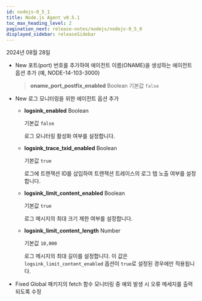 ```yaml
---
id: nodejs-0_5_1
title: Node.js Agent v0.5.1
toc_max_heading_level: 2
pagination_next: release-notes/nodejs/nodejs-0_5_0
displayed_sidebar: releaseSidebar
---
```


2024년 08월 28일

* <Status priority='1'>New</Status> 포트(port) 번호를 추가하여 에이전트 이름(ONAME)을 생성하는 에이전트 옵션 추가 (예, NODE-14-103-3000)

  > **oname_port_postfix_enabled** <span class='type'>Boolean</span> 기본값 `false`

* <Status priority='1'>New</Status> 로그 모니터링을 위한 에이전트 옵션 추가

  - **logsink_enabled** <span class='type'>Boolean</span>

    기본값 `false`

    로그 모니터링 활성화 여부를 설정합니다.

  - **logsink_trace_txid_enabled** <span class='type'>Boolean</span>

    기본값 `true`

    로그에 트랜잭션 ID를 삽입하여 트랜잭션 트레이스의 로그 탭 노출 여부를 설정합니다.

  - **logsink_limit_content_enabled** <span class='type'>Boolean</span>

    기본값 `true`

    로그 메시지의 최대 크기 제한 여부를 설정합니다.

  - **logsink_limit_content_length** <span class='type'>Number</span>

    기본값 `10,000`

    로그 메시지의 최대 길이를 설정합니다. 이 값은 `logsink_limit_content_enabled` 옵션이 `true`로 설정된 경우에만 적용됩니다.

- <Status priority='0'>Fixed</Status> Global 패키지의 fetch 함수 모니터링 중 예외 발생 시 오류 메세지를 출력되도록 수정


<DownloadNode ver="0.5.1" />
